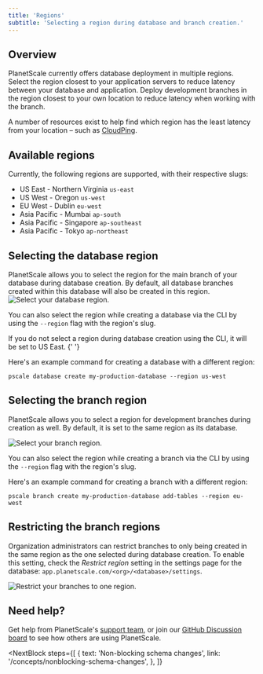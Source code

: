 ```yaml
---
title: 'Regions'
subtitle: 'Selecting a region during database and branch creation.'
---
```


## Overview

PlanetScale currently offers database deployment in multiple regions. Select the region closest to your application servers to reduce latency between your database and application. Deploy development branches in the region closest to your own location to reduce latency when working with the branch.

A number of resources exist to help find which region has the least latency from your location – such as [CloudPing](https://www.cloudping.co/grid#).

## Available regions

Currently, the following regions are supported, with their respective slugs:

- US East - Northern Virginia `us-east`
- US West - Oregon `us-west`
- EU West - Dublin `eu-west`
- Asia Pacific - Mumbai `ap-south`
- Asia Pacific - Singapore `ap-southeast`
- Asia Pacific - Tokyo `ap-northeast`

## Selecting the database region

PlanetScale allows you to select the region for the main branch of your database during database creation. By default, all database branches created within this database will also be created in this region.
![Select your database region.](/img/docs/database-region.png)

You can also select the region while creating a database via the CLI by using
the `--region` flag with the region's slug.

<InfoBlock type="note">
  If you do not select a region during database creation using the CLI, it will
  be set to US East.
</InfoBlock>{' '}

Here's an example command for creating a database with a different region:

```shell
pscale database create my-production-database --region us-west
```

## Selecting the branch region

PlanetScale allows you to select a region for development branches during
creation as well. By default, it is set to the same region as its database.

![Select your branch region.](/img/docs/branch-region.png)

You can also select the region while creating a branch via the CLI by using the
`--region` flag with the region's slug.

Here's an example command for creating a branch with a different region:

```shell
pscale branch create my-production-database add-tables --region eu-west
```

## Restricting the branch regions

Organization administrators can restrict branches to only being created in the same region as the one selected during database creation. To enable this setting, check the _Restrict region_ setting in the settings page for the database: `app.planetscale.com/<org>/<database>/settings`.

![Restrict your branches to one region.](/img/docs/restrict-branch-region.png)

## Need help?

Get help from PlanetScale's [support team](https://www.planetscale.com/support), or join our [GitHub Discussion board](https://github.com/planetscale/beta/discussions) to see how others are using PlanetScale.

<NextBlock
  steps={[
    {
      text: 'Non-blocking schema changes',
      link: '/concepts/nonblocking-schema-changes',
    },
  ]}
></NextBlock>
